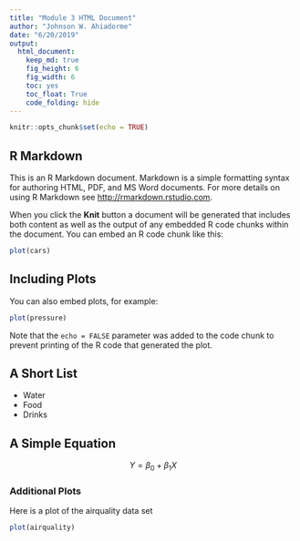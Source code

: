 ```yaml
---
title: "Module 3 HTML Document"
author: "Johnson W. Ahiadorme"
date: "6/20/2019"
output: 
  html_document: 
    keep_md: true
    fig_height: 6
    fig_width: 6
    toc: yes
    toc_float: True
    code_folding: hide
---
```


```r
knitr::opts_chunk$set(echo = TRUE)
```

## R Markdown {#nextsteps .emphasized}

This is an R Markdown document. Markdown is a simple formatting syntax for authoring HTML, PDF, and MS Word documents. For more details on using R Markdown see <http://rmarkdown.rstudio.com>.

When you click the **Knit** button a document will be generated that includes both content as well as the output of any embedded R code chunks within the document. You can embed an R code chunk like this:

```r
plot(cars)
```

## Including Plots

You can also embed plots, for example:

```r
plot(pressure)
```

Note that the `echo = FALSE` parameter was added to the code chunk to prevent printing of the R code that generated the plot.

## A Short List

- Water
- Food
- Drinks

## A Simple Equation

$$ Y = \beta_0 + \beta_1X $$

### Additional Plots

Here is a plot of the airquality data set

```r
plot(airquality)
```

